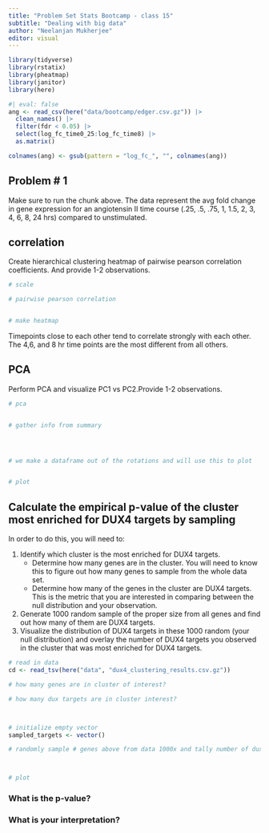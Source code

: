 ```yaml
---
title: "Problem Set Stats Bootcamp - class 15"
subtitle: "Dealing with big data"
author: "Neelanjan Mukherjee"
editor: visual
---
```


```r
library(tidyverse)
library(rstatix)
library(pheatmap)
library(janitor)
library(here)
```

```r
#| eval: false
ang <- read_csv(here("data/bootcamp/edger.csv.gz")) |>
  clean_names() |>
  filter(fdr < 0.05) |>
  select(log_fc_time0_25:log_fc_time8) |>
  as.matrix()

colnames(ang) <- gsub(pattern = "log_fc_", "", colnames(ang))
```

## Problem \# 1

Make sure to run the chunk above. The data represent the avg fold change in gene expression for an angiotensin II time course (.25, .5, .75, 1, 1.5, 2, 3, 4, 6, 8, 24 hrs) compared to unstimulated.

## correlation

Create hierarchical clustering heatmap of pairwise pearson correlation coefficients. And provide 1-2 observations.

```r
# scale

# pairwise pearson correlation


# make heatmap
```

Timepoints close to each other tend to correlate strongly with each other. The 4,6, and 8 hr time points are the most different from all others.

## PCA

Perform PCA and visualize PC1 vs PC2.Provide 1-2 observations.

```r
# pca


# gather info from summary




# we make a dataframe out of the rotations and will use this to plot


# plot
```

## Calculate the empirical p-value of the cluster most enriched for DUX4 targets by sampling {.smaller}

In order to do this, you will need to:

1.  Identify which cluster is the most enriched for DUX4 targets.
    -   Determine how many genes are in the cluster. You will need to know this to figure out how many genes to sample from the whole data set.
    -   Determine how many of the genes in the cluster are DUX4 targets. This is the metric that you are interested in comparing between the null distribution and your observation.
2.  Generate 1000 random sample of the proper size from all genes and find out how many of them are DUX4 targets.
3.  Visualize the distribution of DUX4 targets in these 1000 random (your null distribution) and overlay the number of DUX4 targets you observed in the cluster that was most enriched for DUX4 targets.

```r
# read in data
cd <- read_tsv(here("data", "dux4_clustering_results.csv.gz"))

# how many genes are in cluster of interest?

# how many dux targets are in cluster interest?



# initialize empty vector
sampled_targets <- vector()

# randomly sample # genes above from data 1000x and tally number of dux4 targets each random sampling



# plot
```

### What is the p-value?

### What is your interpretation?
